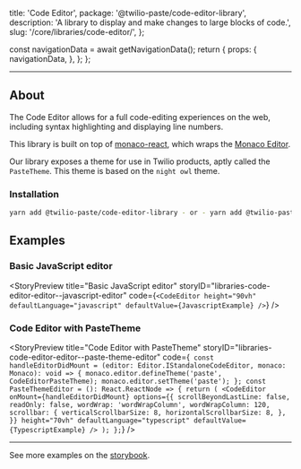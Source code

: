   title: 'Code Editor',
  package: '@twilio-paste/code-editor-library',
  description: 'A library to display and make changes to large blocks of code.',
  slug: '/core/libraries/code-editor/',
};



  const navigationData = await getNavigationData();
  return {
    props: {
      navigationData,
    },
  };
};

<GenericHeader
  name={meta.title}
  categoryRoute={SidebarCategoryRoutes.LIBRARIES}
  storybookUrl="https://paste-storybook.twilio.design/?path=/story/libraries-code-editor-editor--"
  githubUrl="https://github.com/twilio-labs/paste/tree/main/packages/paste-libraries/code-editor"
  packageName={packageJson.name}
  version={packageJson.version}
  description={packageJson.description}
/>

---

<contentwrapper>
<PageAside data={mdxHeadings} />
<content>

## About

The Code Editor allows for a full code-editing experiences on the web, including syntax highlighting and displaying line numbers.

This library is built on top of [monaco-react](https://github.com/suren-atoyan/monaco-react), which wraps the
[Monaco Editor](https://github.com/microsoft/monaco-editor).

Our library exposes a theme for use in Twilio products, aptly called the `PasteTheme`. This theme is based on the
`night owl` theme.

### Installation

```bash
yarn add @twilio-paste/code-editor-library - or - yarn add @twilio-paste/core
```

## Examples

### Basic JavaScript editor

<StoryPreview
  title="Basic JavaScript editor"
  storyID="libraries-code-editor-editor--javascript-editor"
  code={`<CodeEditor
  height="90vh"
  defaultLanguage="javascript"
  defaultValue={JavascriptExample}
/>`}
/>

### Code Editor with PasteTheme

<StoryPreview
  title="Code Editor with PasteTheme"
  storyID="libraries-code-editor-editor--paste-theme-editor"
  code={`
const handleEditorDidMount = (editor: Editor.IStandaloneCodeEditor, monaco: Monaco): void => {
  monaco.editor.defineTheme('paste', CodeEditorPasteTheme);
  monaco.editor.setTheme('paste');
};
const PasteThemeEditor = (): React.ReactNode => {
  return (
    <CodeEditor
      onMount={handleEditorDidMount}
      options={{
        scrollBeyondLastLine: false,
        readOnly: false,
        wordWrap: 'wordWrapColumn',
        wordWrapColumn: 120,
        scrollbar: {
          verticalScrollbarSize: 8,
          horizontalScrollbarSize: 8,
        },
      }}
      height="70vh"
      defaultLanguage="typescript"
      defaultValue={TypescriptExample}
    />
  );
};`}
/>

---

See more examples on the [storybook](https://paste-storybook.twilio.design/?path=/story/libraries-code-editor-editor--).

</content>

</contentwrapper>

